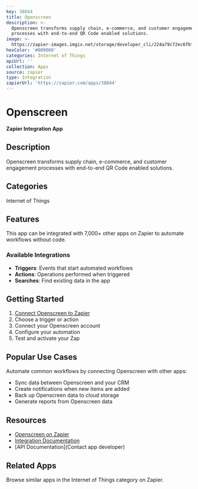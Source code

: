 ```yaml
---
key: 38844
title: Openscreen
description: >-
  Openscreen transforms supply chain, e-commerce, and customer engagement
  processes with end-to-end QR Code enabled solutions.
image: >-
  https://zapier-images.imgix.net/storage/developer_cli/224a79c72ec6fbf63803a6481d193d59.png?auto=format%2Ccompress&ixlib=python-3.0.0&q=50
hexColor: '#000000'
categories: Internet of Things
apiUrl: ''
collection: Apps
source: zapier
type: Integration
zapierUrl: 'https://zapier.com/apps/38844'
---
```

# Openscreen

**Zapier Integration App**

## Description

Openscreen transforms supply chain, e-commerce, and customer engagement processes with end-to-end QR Code enabled solutions.

## Categories

Internet of Things

## Features

This app can be integrated with 7,000+ other apps on Zapier to automate workflows without code.

### Available Integrations

- **Triggers**: Events that start automated workflows
- **Actions**: Operations performed when triggered
- **Searches**: Find existing data in the app

## Getting Started

1. [Connect Openscreen to Zapier](https://zapier.com/apps/38844)
2. Choose a trigger or action
3. Connect your Openscreen account
4. Configure your automation
5. Test and activate your Zap

## Popular Use Cases

Automate common workflows by connecting Openscreen with other apps:

- Sync data between Openscreen and your CRM
- Create notifications when new items are added
- Back up Openscreen data to cloud storage
- Generate reports from Openscreen data

## Resources

- [Openscreen on Zapier](https://zapier.com/apps/38844)
- [Integration Documentation](https://zapier.com/apps/38844/integrations)
- [API Documentation](Contact app developer)

## Related Apps

Browse similar apps in the Internet of Things category on Zapier.

